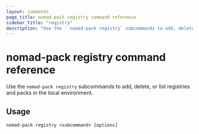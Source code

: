 ```yaml
---
layout: commands
page_title: nomad-pack registry command reference
sidebar_title: "registry"
description: "Use the ` nomad-pack registry` subcommands to add, delete, or list registries and packs in the local environment."
---
```


# nomad-pack registry command reference

Use the `nomad-pack registry` subcommands to add, delete, or list registries and packs in the local environment.

## Usage

```plaintext
nomad-pack registry <subcommand> [options]
```
